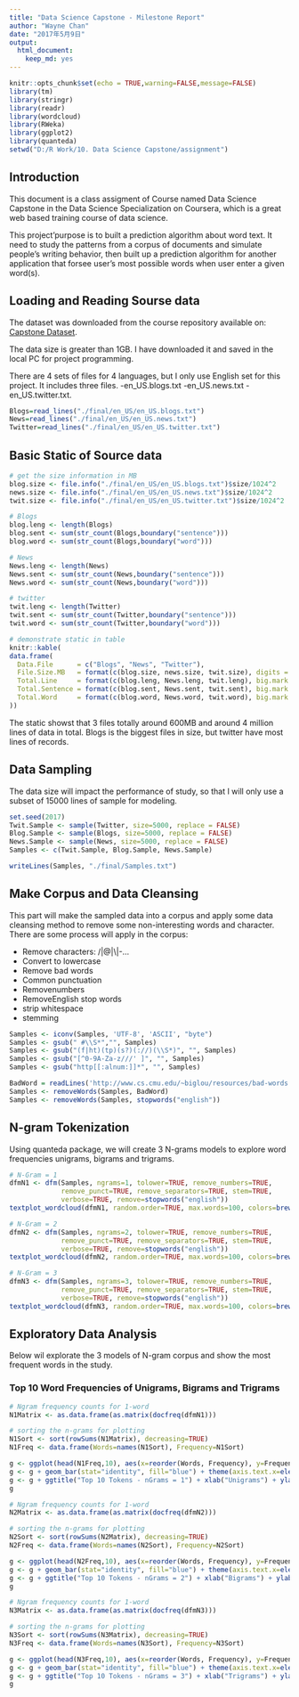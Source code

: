 ---
title: "Data Science Capstone - Milestone Report"
author: "Wayne Chan"
date: "2017年5月9日"
output: 
  html_document: 
    keep_md: yes
---

```{r setup, include=FALSE}
knitr::opts_chunk$set(echo = TRUE,warning=FALSE,message=FALSE)
library(tm)
library(stringr)
library(readr)
library(wordcloud)
library(RWeka)
library(ggplot2)
library(quanteda)
setwd("D:/R Work/10. Data Science Capstone/assignment")
```

## Introduction


This document is a class assigment of Course named Data Science Capstone in the Data Science Specialization on Coursera, which is a great web based training course of data science.  

This project'purpose is to built a prediction algorithm about word text. It need to study the patterns from a corpus of documents and simulate people's writing behavior, then built up a prediction algorithm for another application that forsee user's most possible words when user enter a given word(s). 



## Loading and Reading Sourse data

The dataset was downloaded from the course repository available on: [Capstone Dataset](https://d396qusza40orc.cloudfront.net/dsscapstone/dataset/Coursera-SwiftKey.zip).

The data size is greater than 1GB. I have downloaded it and saved in the local PC for project programming.

There are 4 sets of files for 4 languages, but I only use English set for this project. It includes three files.
-en_US.blogs.txt
-en_US.news.txt
-en_US.twitter.txt.

```{r}
Blogs=read_lines("./final/en_US/en_US.blogs.txt") 
News=read_lines("./final/en_US/en_US.news.txt") 
Twitter=read_lines("./final/en_US/en_US.twitter.txt") 
```


## Basic Static of Source data

```{r}
# get the size information in MB
blog.size <- file.info("./final/en_US/en_US.blogs.txt")$size/1024^2
news.size <- file.info("./final/en_US/en_US.news.txt")$size/1024^2 
twit.size <- file.info("./final/en_US/en_US.twitter.txt")$size/1024^2

# Blogs 
blog.leng <- length(Blogs)
blog.sent <- sum(str_count(Blogs,boundary("sentence")))
blog.word <- sum(str_count(Blogs,boundary("word")))

# News
News.leng <- length(News)
News.sent <- sum(str_count(News,boundary("sentence")))
News.word <- sum(str_count(News,boundary("word")))

# twitter
twit.leng <- length(Twitter)
twit.sent <- sum(str_count(Twitter,boundary("sentence")))
twit.word <- sum(str_count(Twitter,boundary("word")))

# demonstrate static in table
knitr::kable(
data.frame(
  Data.File      = c("Blogs", "News", "Twitter"),
  File.Size.MB   = format(c(blog.size, news.size, twit.size), digits = 5),
  Total.Line     = format(c(blog.leng, News.leng, twit.leng), big.mark = ","),
  Total.Sentence = format(c(blog.sent, News.sent, twit.sent), big.mark = ","),
  Total.Word     = format(c(blog.word, News.word, twit.word), big.mark = ",")
))

```

The static showst that 3 files totally around 600MB and around 4 million lines of data in total. Blogs is the biggest files in size, but twitter have most lines of records.



## Data Sampling

The data size will impact the performance of study, so that I will only use a subset of 15000 lines of sample for modeling.

```{r}
set.seed(2017)
Twit.Sample <- sample(Twitter, size=5000, replace = FALSE)
Blog.Sample <- sample(Blogs, size=5000, replace = FALSE)
News.Sample <- sample(News, size=5000, replace = FALSE)
Samples <- c(Twit.Sample, Blog.Sample, News.Sample)

writeLines(Samples, "./final/Samples.txt")
```


## Make Corpus and Data Cleansing  

This part will make the sampled data into a corpus and apply some data cleansing method to remove some non-interesting words and character. There are some process will apply in the corpus:

- Remove characters: /|@|\\|-...
- Convert to lowercase
- Remove bad words
- Common punctuation
- Removenumbers
- RemoveEnglish stop words
- strip whitespace
- stemming

```{r}
Samples <- iconv(Samples, 'UTF-8', 'ASCII', "byte")
Samples <- gsub(" #\\S*","", Samples)
Samples <- gsub("(f|ht)(tp)(s?)(://)(\\S*)", "", Samples)
Samples <- gsub("[^0-9A-Za-z///' ]", "", Samples)
Samples <- gsub("http[[:alnum:]]*", "", Samples)

BadWord = readLines('http://www.cs.cmu.edu/~biglou/resources/bad-words.txt')
Samples <- removeWords(Samples, BadWord)
Samples <- removeWords(Samples, stopwords("english"))

```



## N-gram Tokenization

Using quanteda package, we will create 3 N-grams models to explore word frequencies unigrams, bigrams and trigrams.

```{r}
# N-Gram = 1
dfmN1 <- dfm(Samples, ngrams=1, tolower=TRUE, remove_numbers=TRUE, 
             remove_punct=TRUE, remove_separators=TRUE, stem=TRUE, 
			 verbose=TRUE, remove=stopwords("english"))
textplot_wordcloud(dfmN1, random.order=TRUE, max.words=100, colors=brewer.pal(8,"Dark2"))

# N-Gram = 2
dfmN2 <- dfm(Samples, ngrams=2, tolower=TRUE, remove_numbers=TRUE, 
             remove_punct=TRUE, remove_separators=TRUE, stem=TRUE, 
			 verbose=TRUE, remove=stopwords("english"))
textplot_wordcloud(dfmN2, random.order=TRUE, max.words=100, colors=brewer.pal(8,"Dark2"))

# N-Gram = 3
dfmN3 <- dfm(Samples, ngrams=3, tolower=TRUE, remove_numbers=TRUE, 
             remove_punct=TRUE, remove_separators=TRUE, stem=TRUE, 
			 verbose=TRUE, remove=stopwords("english"))
textplot_wordcloud(dfmN3, random.order=TRUE, max.words=100, colors=brewer.pal(8,"Dark2"))
```


## Exploratory Data Analysis

Below wil explorate the 3 models of N-gram corpus and show the most frequent words in the study.


### Top 10 Word Frequencies of Unigrams, Bigrams and Trigrams

```{r}
# Ngram frequency counts for 1-word
N1Matrix <- as.data.frame(as.matrix(docfreq(dfmN1)))

# sorting the n-grams for plotting
N1Sort <- sort(rowSums(N1Matrix), decreasing=TRUE)
N1Freq <- data.frame(Words=names(N1Sort), Frequency=N1Sort)

g <- ggplot(head(N1Freq,10), aes(x=reorder(Words, Frequency), y=Frequency))
g <- g + geom_bar(stat="identity", fill="blue") + theme(axis.text.x=element_text(angle=45, hjust=1))
g <- g + ggtitle("Top 10 Tokens - nGrams = 1") + xlab("Unigrams") + ylab("Frequency")
g  
```


```{r}
# Ngram frequency counts for 1-word
N2Matrix <- as.data.frame(as.matrix(docfreq(dfmN2)))

# sorting the n-grams for plotting
N2Sort <- sort(rowSums(N2Matrix), decreasing=TRUE)
N2Freq <- data.frame(Words=names(N2Sort), Frequency=N2Sort)

g <- ggplot(head(N2Freq,10), aes(x=reorder(Words, Frequency), y=Frequency))
g <- g + geom_bar(stat="identity", fill="blue") + theme(axis.text.x=element_text(angle=45, hjust=1))
g <- g + ggtitle("Top 10 Tokens - nGrams = 2") + xlab("Bigrams") + ylab("Frequency")
g  
```

```{r}
# Ngram frequency counts for 1-word
N3Matrix <- as.data.frame(as.matrix(docfreq(dfmN3)))

# sorting the n-grams for plotting
N3Sort <- sort(rowSums(N3Matrix), decreasing=TRUE)
N3Freq <- data.frame(Words=names(N3Sort), Frequency=N3Sort)

g <- ggplot(head(N3Freq,10), aes(x=reorder(Words, Frequency), y=Frequency))
g <- g + geom_bar(stat="identity", fill="blue") + theme(axis.text.x=element_text(angle=45, hjust=1))
g <- g + ggtitle("Top 10 Tokens - nGrams = 3") + xlab("Trigrams") + ylab("Frequency")
g  
```

